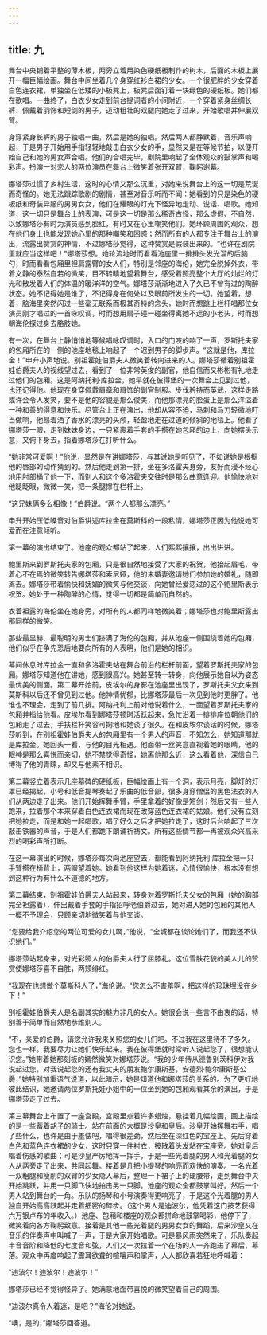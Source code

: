 ```yaml
---
---
---
```

title: 九
---



舞台中央铺着平整的薄木板，两旁立着用染色硬纸板制作的树木，后面的木板上展开一幅巨幅绘画。舞台中间坐着几个身穿红衫白裙的少女。一个很肥胖的少女穿着白色连衣裙，单独坐在低矮的小板凳上，板凳后面钉着一块绿色的硬纸板。她们都在歌唱。一曲终了，白衣少女走到前台提词者的小间附近，一个穿着紧身丝绸长裤、佩戴着羽饰和短剑的男子，迈动粗壮的双腿向她走了过来，开始歌唱并伸展双臂。

身穿紧身长裤的男子独唱一曲，然后是她的独唱。然后两人都静默着，音乐声响起，于是男子开始用手指轻轻地敲击白衣少女的手，显然又是在等候节拍，以便开始自己和她的男女声合唱。他们的合唱完毕，剧院里响起了全体观众的鼓掌声和喝彩声。扮演一对恋人的两位演员在舞台上微笑着张开双臂，鞠躬谢幕。

娜塔莎过惯了乡村生活，这时的心情又那么沉重，对她来说舞台上的这一切是荒诞而奇怪的。她无法跟踪歌剧的剧情，甚至对音乐听而不闻：她看到的只是染色的硬板纸和奇装异服的男男女女，他们在耀眼的灯光下怪异地走动、说话、唱歌。她知道，这一切只是舞台上的表演，可是这一切是那么稀奇古怪，那么虚假、不自然，以致娜塔莎有时为演员感到脸红，有时又在心里嘲笑他们。她环顾周围的观众，想在他们身上也能发现她心里的那种嘲笑和困惑；然而所有的人都专注于舞台上的演出，流露出赞赏的神情，不过娜塔莎觉得，这种赞赏是假装出来的。“也许在剧院里就应当这样吧！”娜塔莎想。她轮流地时而看看池座里一排排头发光溜的后脑勺，时而看看包厢里袒肩露臂的女人们，特别是邻座的海伦，她完全脱掉外衣，带着文静的泰然自若的微笑，目不转睛地望着舞台，感受着照亮整个大厅的灿烂的灯光和散发着人们的体温的暖洋洋的空气。娜塔莎渐渐地进入了久已不曾有过的陶醉状态。她不记得她是谁了，不记得身在何处以及眼前所发生的一切。她望着，想着，脑海里突然闪过一些毫无联系而极其奇特的念头，她时而想跳上栏杆唱那位女演员刚才唱过的一首咏叹调，时而想用扇子碰一碰坐得离她不远的小老头，时而想朝海伦探过身去胳肢她。

有一次，在舞台上静悄悄地等候唱咏叹调时，入口的门吱的响了一声，罗斯托夫家的包厢所在的一侧的池座地毯上响起了一个迟到男子的脚步声。“这就是他，库拉金！”申升小声地说。别祖霍娃伯爵夫人微笑着转向进来的人。娜塔莎循着别祖霍娃伯爵夫人的视线望过去，看到了一位非常英俊的副官，他自信而又彬彬有礼地走过他们的包厢。这是阿纳托利·库拉金，她早就在彼得堡的一次舞会上见到过他，也还记得他。他现在身穿佩戴肩章和肩饰的副官制服。步伐矜持而英武，这样走路或许会令人发笑，要不是他的容貌是那么俊美，而他那漂亮的脸蛋上是那么洋溢着一种和善的得意和快乐。尽管台上正在演出，他却从容不迫，马刺和马刀轻微地叮当做响，他昂着洒了香水的漂亮的头颅，轻盈地走在过道的倾斜的地毯上。他看了娜塔莎一眼，走到妹妹身边，一只紧裹着手套的手搭在她包厢的边上，向她摆头示意，又俯下身去，指着娜塔莎在打听什么。

“她非常可爱啊！”他说，显然是在讲娜塔莎，与其说她是听见了，不如说她是根据他的唇部的动作猜到的。然后他走到第一排，坐在多洛霍夫身旁，友好而漫不经心地用肘部捅了他一下，而别人和这个多洛霍夫交往时是那么曲意逢迎。他愉快地对他眨眨眼，微微一笑，把一条腿撑在栏杆上。

“这兄妹俩多么相像！”伯爵说。“两个人都那么漂亮。”

申升开始压低嗓音对伯爵讲述库拉金在莫斯科的一段私情，娜塔莎正因为他说她可爱而在注意倾听。

第一幕的演出结束了。池座的观众都站了起来，人们熙熙攘攘，出出进进。

鲍里斯来到罗斯托夫家的包厢，只是很自然地接受了大家的祝贺，他抬起眉毛，带着心不在焉的微笑转告娜塔莎和索尼娅，他的未婚妻邀请她们参加她的婚礼，随即离去。娜塔莎带着愉快和妩媚的微笑与他交谈，向她曾经爱恋过的这个鲍里斯表示祝贺。她处于一种陶醉的心情，觉得一切都是简单而自然的。

衣着袒露的海伦坐在她身旁，对所有的人都同样地微笑着；娜塔莎也对鲍里斯露出那同样的微笑。

那些最显赫、最聪明的男士们挤满了海伦的包厢，并从池座一侧围绕着她的包厢，他们似乎在争先恐后地要向所有的人表明，他们是她的相识。

幕间休息时库拉金一直和多洛霍夫站在舞台前沿的栏杆前面，望着罗斯托夫家的包厢。娜塔莎知道他在讲她，感到很高兴。她甚至转一转身，向他展示她自以为姿态最优美的侧面。第二幕开始前，皮埃尔的身影在池座里出现了，罗斯托夫父女来到莫斯科以后还不曾见到过他。他神情忧郁，比娜塔莎最后一次见到他时更胖了。他谁也不理会，走到了前几排。阿纳托利上前对他说着什么，一面望着罗斯托夫家的包厢并指给他看。皮埃尔看到娜塔莎顿时活跃起来，急忙沿着一排排座位朝他们的包厢走了过去，手扶栏杆笑容可掬地和她谈了很久。在和皮埃尔谈话的时候，娜塔莎听到，在别祖霍娃伯爵夫人的包厢里有一个男人的声音，不知怎么，她知道那就是库拉金。她回头一看，与他的目光相遇。他面带一丝笑意直视着她的眼睛，他的眼神是那么喜悦而亲切，她不禁觉得奇怪，她离他那么近，这么看着他，深信自己博得了他的青睐，却又与他素不相识。

第二幕竖立着表示几座墓碑的硬纸板，巨幅绘画上有一个洞，表示月亮，脚灯的灯罩已经揭起，小号和低音提琴奏起了乐曲的低音部，很多身穿僧侣的黑色法衣的人们从两边走了出来。他们开始挥舞手臂，手里拿着的好像是短剑；然后又有一些人跑来，拉着那个本来穿着白色连衣裙而现在改穿蓝色连衣裙的姑娘。他们没有立刻把她拉走，而是和她一起唱歌，唱了好久之后才把她拉走了，这时后台响起了三次敲击铁器的声音，于是人们都跪下朗诵祈祷文。所有这些情节都一再被观众兴高采烈的喝彩声所打断。

在这一幕演出的时候，娜塔莎每次向池座望去，都能看到阿纳托利·库拉金把一只手臂搭在椅背上，两眼望着她。她看到他这样为她着迷，心情很愉快，根本没有想到这种行为有什么不道德的地方。

第二幕结束，别祖霍娃伯爵夫人站起来，转身对着罗斯托夫父女的包厢（她的胸部完全袒露着），伸出戴着手套的手指招呼老伯爵过去，她对进入她的包厢的其他人一概不予理会，只顾亲切地微笑着与他交谈。

“您要给我介绍您的两位可爱的女儿啊，”他说，“全城都在谈论她们了，而我还不认识她们。”

娜塔莎站起身来，对光彩照人的伯爵夫人行了屈膝礼。这位雪肤花貌的美人儿的赞赏使娜塔莎喜不自胜，两颊绯红。

“我现在也想做个莫斯科人了，”海伦说。“您怎么不害羞啊，把这样的珍珠埋没在乡下！”

别祖霍娃伯爵夫人是名副其实的魅力非凡的女人。她很会说一些言不由衷的话，特别善于简单而自然地恭维别人。

“不，亲爱的伯爵，请您允许我来关照您的女儿们吧。不过我在这里待不了多久。您也一样。我要尽力让她们快乐起来。我在彼得堡就时常听人说起您了，很想能认识您。”她带着她那刻板的嫣然微笑对娜塔莎说。“我的少年侍从德鲁别茨科伊对我说起过您，对我说起您的还有我丈夫的朋友鲍尔康斯基，安德烈·鲍尔康斯基公爵，”她特别加重语气说道，以此暗示，她是知道他和娜塔莎的关系的。为了更好地彼此结识，她邀请两位罗斯托娃小姐中的一位坐到她的包厢观看其余的演出，于是娜塔莎走了过去。

第三幕舞台上布置了一座宫殿，宫殿里点着许多蜡烛，悬挂着几幅绘画，画上描绘的是一些蓄着胡子的骑士。站在前面的大概是沙皇和皇后。沙皇开始挥舞右手，唱了些什么，也许是由于羞怯吧，唱得很差劲，然后坐在深红色的宝座上。先后穿着白色和蓝色连衣裙的少女，这时只穿一件衬衣，披散着头发站在宝座旁。她对皇后唱着伤感的歌曲；可是沙皇严厉地挥一挥手，于是一些光着腿的男人和光着腿的女人从两旁走了出来，共同起舞。接着是几把小提琴的响亮而欢快的演奏。一名光着一双粗腿和瘦削的双臂的少女隐入幕后，整理一下裙子上的硬腰带，走到舞台中央开始跳跃，并用一只脚飞快地拍击另一只脚。池座的观众全都鼓掌叫好。然后一个男人站到舞台的一角。乐队的扬琴和小号演奏得更响亮了，于是这个光着腿的男人独自开始高高跃起并走着细密的碎步。（这个男人是迪波尔，他凭着这门技艺获得六万银卢布的年收入。）池座、包厢和楼座的观众都拼命地鼓掌喝彩，他停下了，微笑着向各方鞠躬致意。接着是其他一些光着腿的男男女女的舞蹈，后来沙皇又在音乐的伴奏声中叫喊了一声，于是大家开始唱歌。可是暴风雨突然来了，乐队奏起半音音阶和降低的七度音和弦，人们又一次拉着一个在场的人一齐跑进了幕后，幕落。观众中再度响起了震耳欲聋的喧嚷声和掌声，人人都欣喜若狂地呼喊着：

“迪波尔！迪波尔！迪波尔！”

娜塔莎已经不觉得怪异了。她满意地面带喜悦的微笑望着自己的周围。

“迪波尔真令人着迷，是吧？”海伦对她说。

“噢，是的，”娜塔莎回答道。